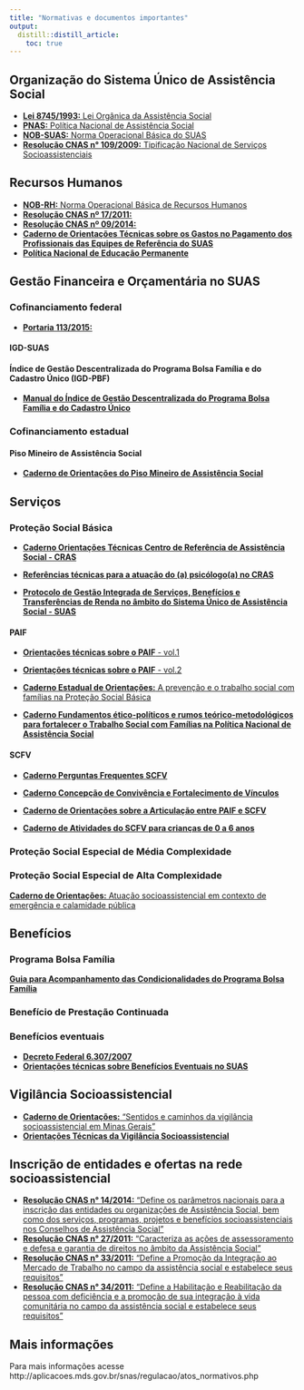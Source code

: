 ```yaml
---
title: "Normativas e documentos importantes"
output:
  distill::distill_article:
    toc: true
---
```


## Organização do Sistema Único de Assistência Social
- [**Lei 8745/1993:** Lei Orgânica da Assistência Social](http://www.planalto.gov.br/ccivil_03/leis/l8742.htm)
- [**PNAS:** Política Nacional de Assistência Social](http://www.mds.gov.br/webarquivos/publicacao/assistencia_social/Normativas/PNAS2004.pdf)
- [**NOB-SUAS:** Norma Operacional Básica do SUAS](http://www.mds.gov.br/webarquivos/publicacao/assistencia_social/Normativas/PNAS2004.pdf)
- [**Resolução CNAS n° 109/2009:** Tipificação Nacional de Serviços Socioassistenciais](http://www.mds.gov.br/webarquivos/public/resolucao_CNAS_N109_%202009.pdf)


## Recursos Humanos
- [**NOB-RH:** Norma Operacional Básica de Recursos Humanos]()
- [**Resolução CNAS nº 17/2011:**]()
- [**Resolução CNAS nº 09/2014:**]()
- [**Caderno de Orientações Técnicas sobre os Gastos no Pagamento dos Profissionais das Equipes de Referência do SUAS**](http://www.mds.gov.br/webarquivos/publicacao/assistencia_social/Cadernos/caderno_orientacoestecnicas_gastosnopagamento.pdf)
- [**Política Nacional de Educação Permanente**](http://www.mds.gov.br/webarquivos/publicacao/assistencia_social/Normativas/Politica-nacional-de-Educacao-permanente.pdf)


## Gestão Financeira e Orçamentária no SUAS
### Cofinanciamento federal
- [**Portaria 113/2015:**](http://blog.mds.gov.br/fnas/wp-content/uploads/2018/06/Portaria_N%C2%B0_113_2015.pdf)

#### IGD-SUAS



#### Índice de Gestão Descentralizada do Programa Bolsa Família e do Cadastro Único (IGD-PBF)
- [**Manual do Índice de Gestão Descentralizada do Programa Bolsa Família e do Cadastro Único**](http://www.mds.gov.br/webarquivos/publicacao/bolsa_familia/Guias_Manuais/ManualIGD.pdf)


### Cofinanciamento estadual

#### Piso Mineiro de Assistência Social
- [**Caderno de Orientações do Piso Mineiro de Assistência Social**](http://200.198.9.104/images/documentos/capacita_suas/caderno_orientacoes/Cartilha_AMM%20-%202016.pdf)


## Serviços

### Proteção Social Básica

- [**Caderno Orientações Técnicas Centro de Referência de Assistência Social - CRAS**](http://www.mds.gov.br/webarquivos/publicacao/assistencia_social/Cadernos/orientacoes_Cras.pdf)

- [**Referências técnicas para a atuação do (a) psicólogo(a) no CRAS**](www.crpsp.org.br/portal/comunicacao/artes-graficas/arquivos/2008-CREPOP-CRAS-SUAS.pdf)
 
- [**Protocolo de Gestão Integrada de Serviços, Benefícios e Transferências de Renda no âmbito do Sistema Único de Assistência Social - SUAS**](http://www.assistenciasocial.al.gov.br/sala-de-imprensa/arquivos/Protocolo%20de%20Gestaa3o_internet.pdf)


#### PAIF
 
- [**Orientações técnicas sobre o PAIF** - vol.1](http://www.mds.gov.br/webarquivos/publicacao/assistencia_social/Cadernos/Orientacoes_PAIF_1.pdf)
 
- [**Orientações técnicas sobre o PAIF** - vol.2](http://www.mds.gov.br/webarquivos/publicacao/assistencia_social/Cadernos/Orientacoes_PAIF_2.pdf)
 
- [**Caderno Estadual de Orientações:** A prevenção e o trabalho social com famílias na Proteção Social Básica](https://craspsicologia.files.wordpress.com/2016/10/caderno-de-orientac3a7c3b5es-a-prevenc3a7c3a3o-e-o-trabalho-social-com-famc3adlias-na-protec3a7c3a3o-social-bc3a1sica.pdf)

- [**Caderno Fundamentos ético-políticos e rumos teórico-metodológicos para fortalecer o Trabalho Social com Famílias na Política Nacional de Assistência Social**](www.mds.gov.br/webarquivos/publicacao/assistencia_social/Cadernos/TrabalhoSocialcomFamilias.pdf)


#### SCFV

- [**Caderno Perguntas Frequentes SCFV**](http://www.mds.gov.br/webarquivos/publicacao/assistencia_social/perguntas_e_respostas/PerguntasFrequentesSCFV_032017.pdf)

- [**Caderno Concepção de Convivência e Fortalecimento de Vínculos**](http://www.mds.gov.br/webarquivos/publicacao/assistencia_social/Cadernos/concepcao_fortalecimento_vinculos.pdf)

- [**Caderno de Orientações sobre a Articulação entre  PAIF e SCFV**](http://www.mds.gov.br/webarquivos/arquivo/assistencia_social/cartilha_paif_2511.pdf)

- [**Caderno de Atividades do SCFV para crianças de 0 a 6 anos**](http://www.mds.gov.br/webarquivos/publicacao/crianca_feliz/CADERNO-ATIVIDADES-DIGITAL-28122018.pdf)


### Proteção Social Especial de Média Complexidade


### Proteção Social Especial de Alta Complexidade
[**Caderno de Orientações:** Atuação socioassistencial em contexto de emergência e calamidade pública](https://social.mg.gov.br/images/SUBAS/calamidade_publica/Caderno-de-Orientaes_-Atuao-Socioassistencial-em-Contextos-de-Emerg_compressed.pdf)

## Benefícios 
### Programa Bolsa Família
[**Guia para Acompanhamento das Condicionalidades do Programa Bolsa Família**](http://www.mds.gov.br/webarquivos/publicacao/bolsa_familia/Guias_Manuais/Acompanhamento_condicionalidades.pdf)


### Benefício de Prestação Continuada



### Benefícios eventuais
- [**Decreto Federal 6.307/2007**](http://www.planalto.gov.br/ccivil_03/_ato2007-2010/2007/decreto/d6307.htm)
- [**Orientações técnicas sobre Benefícios Eventuais no SUAS**](http://www.mds.gov.br/webarquivos/publicacao/assistencia_social/Cadernos/Orienta%C3%A7%C3%B5es%20T%C3%A9cnias%20sobre%20Benef%C3%ADcios%20Eventuais%20no%20SUAS.pdf)


## Vigilância Socioassistencial
- [**Caderno de Orientações:** “Sentidos e caminhos da vigilância socioassistencial em Minas Gerais”](http://200.198.9.104/images/documentos/capacita_suas/caderno_orientacoes/Cartilha_AMM_2017.pdf)
- [**Orientações Técnicas da Vigilância Socioassistencial**](http://www.mds.gov.br/webarquivos/publicacao/assistencia_social/Cadernos/Orientacoes_Vigilancia.pdf)


## Inscrição de entidades e ofertas na rede socioassistencial
- [**Resolução CNAS n° 14/2014:** "Define os parâmetros nacionais para a inscrição das entidades ou organizações de Assistência Social, bem como dos serviços, programas, projetos e benefícios socioassistenciais nos Conselhos de Assistência Social"](http://blog.mds.gov.br/redesuas/resolucao-no-14-de-15-maio-de-2014/)
- [**Resolução CNAS n° 27/2011:** "Caracteriza as ações de assessoramento e defesa e garantia de direitos no âmbito da Assistência Social"](http://blog.mds.gov.br/redesuas/resolucao-no-27-de-19-de-setembro-de-2011/)
- [**Resolução CNAS n° 33/2011:** "Define a Promoção da Integração ao Mercado de Trabalho no campo da assistência social e estabelece seus requisitos"](http://blog.mds.gov.br/redesuas/resolucao-no-33-de-28-de-novembro-de-2011/)
- [**Resolução CNAS n° 34/2011:** "Define a Habilitação e Reabilitação da pessoa com deficiência e a promoção de sua integração à vida comunitária no campo da assistência social e estabelece seus requisitos"](http://blog.mds.gov.br/redesuas/resolucao-no-34-de-28-de-novembro-de-2011/)


## Mais informações
Para mais informações acesse http://aplicacoes.mds.gov.br/snas/regulacao/atos_normativos.php

